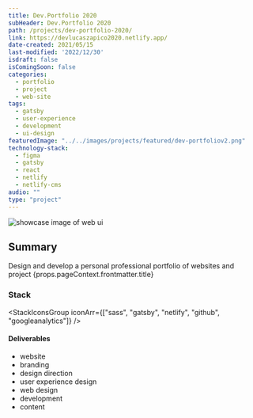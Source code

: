 ```yaml
---
title: Dev.Portfolio 2020
subHeader: Dev.Portfolio 2020
path: /projects/dev-portfolio-2020/
link: https://devlucaszapico2020.netlify.app/
date-created: 2021/05/15
last-modified: '2022/12/30'
isdraft: false
isComingSoon: false
categories:
  - portfolio
  - project
  - web-site
tags:
  - gatsby
  - user-experience
  - development
  - ui-design
featuredImage: "../../images/projects/featured/dev-portfoliov2.png"
technology-stack:
  - figma
  - gatsby
  - react
  - netlify
  - netlify-cms
audio: ""
type: "project"
---
```




![showcase image of web ui](/images/projects/featured/dev-portfoliov2.png)

## Summary

<Heading as="div" size="md">
  Design and develop a personal professional portfolio of websites and project 
</Heading>

<Link asExternal variant="linkOne" href={props.pageContext.frontmatter.link} target="_blank">{props.pageContext.frontmatter.title}<ExternalLinkIcon mx="2px" /></Link>


### Stack 

<StackIconsGroup iconArr={["sass", "gatsby", "netlify", "github", "googleanalytics"]} />

#### Deliverables

- website
- branding
- design direction
- user experience design
- web design
- development
- content 

